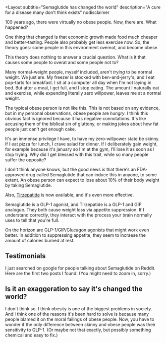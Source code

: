 
<Layout
  subtitle="Semaglutide has changed the world"
  description="A cure for a disease many don't think exists"
  nodisclaimer
>

100 years ago, there were virtually no obese people. 
Now, there are. 
What happened?

One thing that changed is that economic growth made food much cheaper and better-tasting. 
People also probably get less exercise now. 
So, the theory goes: some people in this environment overeat, and become obese.

This theory does nothing to answer a crucial question. 
What is it that causes some people to overat and some people not to?

Many normal-weight people, myself included, aren't *trying* to be normal weight.
We just are. 
My freezer is stocked with ben-and-jerry's, and I eat pop-tarts for breakfast.
I sit at a computer all day when I'm not laying in bed.
But after a meal, I get full, and I stop eating. 
The amount I naturally eat and exercise, while expending literally zero willpower, leaves me at a normal weight.

The typical obese person is not like this. 
This is not based on any evidence, but in my personal observations, obese people are *hungry*.
I think this obvious fact is ignored because it has negative connotations. 
It's like accusing them of the biblical sin of gluttony, or making jokes about how fat people just can't get enough cake.

It's an immense privilege I have, to have my zero-willpower state be skinny.
If I eat pizza for lunch, I crave salad for dinner. 
If I deliberately gain weight, for example because it's january so I'm at the gym, I'll lose it as soon as I stop trying.
Why did I get blessed with this trait, while so many people suffer the opposite?

I don't think anyone knows, but the good news is that there's an FDA-approved drug called Semaglutide that can induce this in anyone, to some extent. 
An obese person can expect to lose about 10% of their body weight by taking Semaglutide.

Also, [Tirzepatide](https://www.nejm.org/doi/full/10.1056/NEJMe2206939?query=TOC&cid=NEJM%20eToc,%20July%2021,%202022%20DM1270826_NEJM_Non_Subscriber&bid=1076741451) is now available, and it's even more effective. 

Semaglutide is a GLP-1 agonist, and Tirzepatide is a GLP-1 and GIP analogue. 
They both cause weight loss via appetite suppression. 
If I understand correctly, they interact with the process your brain normally uses to tell that you're full. 

On the horizon are GLP-1/GIP/Glucagon agonists that might work even better. 
In addition to suppressing appetite, they seem to incraese the amount of calories burned at rest.

## Testimonials

I just searched on google for people talking about Semaglutide on Reddit. 
Here are the first two posts I found. (You might need to zoom in, sorry.)

<CenteredImg src={reddit1} />

<CenteredImg src={reddit2} />

## Is it an exaggeration to say it's changed the world?

I don't think so. 
I think obesity is one of the biggest problems in society.
And I think one of the reasons it's been hard to solve is because many people blamed it on the moral failings of obese people.
Now, you have to wonder if the only difference between skinny and obese people was their sensitivity to GLP-1.
(Or maybe not that exactly, but possibly something chemical and easy to fix.)

</Layout>